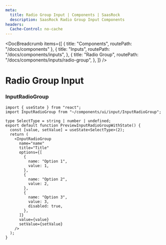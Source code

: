 ```yaml
---
meta:
  title: Radio Group Input | Components | SaasRock
  description: SaasRock Radio Group Input Components
headers:
  Cache-Control: no-cache
---
```



<DocBreadcrumb
  items={[
    { title: "Components", routePath: "/docs/components" },
    {
      title: "Inputs",
      routePath: "/docs/components/inputs",
    },
    {
      title: "Radio Group",
      routePath: "/docs/components/inputs/radio-group",
    },
  ]}
/>

# Radio Group Input


### InputRadioGroup

<PreviewInputRadioGroupWithState />

```tsx
import { useState } from "react";
import InputRadioGroup from "~/components/ui/input/InputRadioGroup";

type SelectType = string | number | undefined;
export default function PreviewInputRadioGroupWithState() {
  const [value, setValue] = useState<SelectType>(2);
  return (
    <InputRadioGroup
      name="name"
      title="Title"
      options={[
        {
          name: "Option 1",
          value: 1,
        },
        {
          name: "Option 2",
          value: 2,
        },
        {
          name: "Option 3",
          value: 3,
          disabled: true,
        },
      ]}
      value={value}
      setValue={setValue}
    />
  );
}
```
